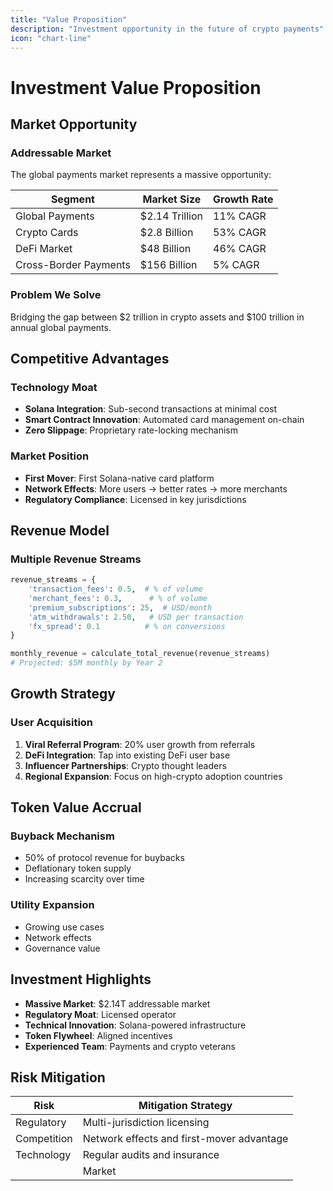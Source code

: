 ```yaml
---
title: "Value Proposition"
description: "Investment opportunity in the future of crypto payments"
icon: "chart-line"
---
```


# Investment Value Proposition

## Market Opportunity

### Addressable Market

The global payments market represents a massive opportunity:

| Segment | Market Size | Growth Rate |
|---------|------------|-------------|
| Global Payments | $2.14 Trillion | 11% CAGR |
| Crypto Cards | $2.8 Billion | 53% CAGR |
| DeFi Market | $48 Billion | 46% CAGR |
| Cross-Border Payments | $156 Billion | 5% CAGR |

### Problem We Solve

Bridging the gap between $2 trillion in crypto assets and $100 trillion in annual global payments.

## Competitive Advantages

### Technology Moat
- **Solana Integration**: Sub-second transactions at minimal cost
- **Smart Contract Innovation**: Automated card management on-chain
- **Zero Slippage**: Proprietary rate-locking mechanism

### Market Position
- **First Mover**: First Solana-native card platform
- **Network Effects**: More users → better rates → more merchants
- **Regulatory Compliance**: Licensed in key jurisdictions

## Revenue Model

### Multiple Revenue Streams

```python
revenue_streams = {
    'transaction_fees': 0.5,  # % of volume
    'merchant_fees': 0.3,      # % of volume
    'premium_subscriptions': 25,  # USD/month
    'atm_withdrawals': 2.50,   # USD per transaction
    'fx_spread': 0.1          # % on conversions
}

monthly_revenue = calculate_total_revenue(revenue_streams)
# Projected: $5M monthly by Year 2
```

## Growth Strategy

### User Acquisition
1. **Viral Referral Program**: 20% user growth from referrals
2. **DeFi Integration**: Tap into existing DeFi user base
3. **Influencer Partnerships**: Crypto thought leaders
4. **Regional Expansion**: Focus on high-crypto adoption countries

## Token Value Accrual

### Buyback Mechanism
- 50% of protocol revenue for buybacks
- Deflationary token supply
- Increasing scarcity over time

### Utility Expansion
- Growing use cases
- Network effects
- Governance value

## Investment Highlights

- **Massive Market**: $2.14T addressable market
- **Regulatory Moat**: Licensed operator
- **Technical Innovation**: Solana-powered infrastructure
- **Token Flywheel**: Aligned incentives
- **Experienced Team**: Payments and crypto veterans

## Risk Mitigation

| Risk | Mitigation Strategy |
|------|--------------------|
| Regulatory | Multi-jurisdiction licensing |
| Competition | Network effects and first-mover advantage |
| Technology | Regular audits and insurance |
|| Market | Diversified revenue streams |
